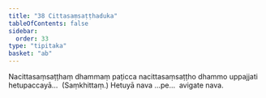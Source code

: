 ```yaml
---
title: "38 Cittasaṃsaṭṭhaduka"
tableOfContents: false
sidebar:
  order: 33
type: "tipitaka"
basket: "ab"
---
```



<DynamicBreadcrumb />

<Division number="57">

<Paragraph number="182">
Nacittasaṃsaṭṭhaṃ dhammaṃ paṭicca nacittasaṃsaṭṭho dhammo uppajjati hetupaccayā…  (Saṃkhittaṃ.)
</Paragraph>

<Paragraph number="183">
Hetuyā nava …pe…  avigate nava.
</Paragraph>
</Division>